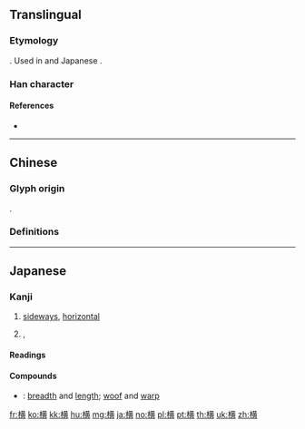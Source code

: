 {{character info/new}}
{{also|橫|構}}

==Translingual==
{{stroke order|strokes=15}}
{{ja-forms|横|横|[[橫]]}}

===Etymology===
{{Han simp|橫|f=黃|t=黄}}. Used in {{w|simplified Chinese}} and Japanese {{w|shinjitai}}.

===Han character===
{{Han char|rn=75|rad=木|as=11|sn=15|four=|canj=DTLC|ids=⿰木黄}}

====References====
* {{Han ref|kx=0551.181|dkj=15484|hdz=21273.070|uh=6A2A|ud=27178}}

----

==Chinese==
{{attention|zh|large seal script in 横, small seal script in 橫}}

===Glyph origin===
{{Han etym}}
{{Han compound|木|黄|ls=psc|c1=s|c2=p}}.

===Definitions===
{{zh-see|橫}}

----

==Japanese==
{{ja-kanji forms|横|橫}}

===Kanji===
{{ja-kanji|grade=3|rs=木11|style=s|kyu=橫}}

# [[sideways]], [[horizontal]]
# {{l|en|next}}, {{l|en|next to}}

====Readings====
{{ja-readings|goon=[[おう]] (ō)|kanon=[[こう]] (kō)|kun=[[よこ]] (yoko), [[よこたわる]] (yokotawaru), [[よこたえる]] (yokotaeru), [[おごる]] (ogoru)}}

====Compounds====
{{der-top|Compounds}}
* {{ja-r|横縦|よこたて}}: [[breadth]] and [[length]]; [[woof]] and [[warp]]
{{der-bottom}}

[[fr:横]]
[[ko:横]]
[[kk:横]]
[[hu:横]]
[[mg:横]]
[[ja:横]]
[[no:横]]
[[pl:横]]
[[pt:横]]
[[th:横]]
[[uk:横]]
[[zh:横]]